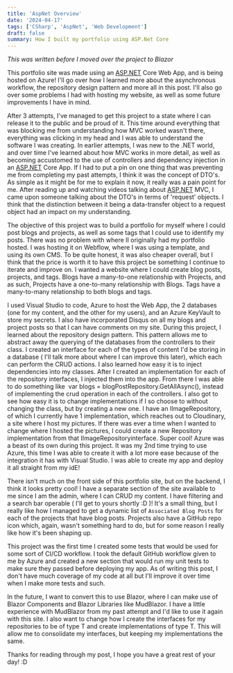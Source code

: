 ```yaml
---
title: 'AspNet Overview'
date: '2024-04-17'
tags: ['CSharp', 'AspNet', 'Web Development']
draft: false
summary: How I built my portfolio using ASP.Net Core
---
```


_This was written before I moved over the project to Blazor_

This portfolio site was made using an [ASP.NET](https://asp.net/) Core Web App, and is being hosted on Azure! I'll go over how I learned more about the asynchronous workflow, the repository design pattern and more all in this post. I'll also go over some problems I had with hosting my website, as well as some future improvements I have in mind.

After 3 attempts, I've managed to get this project to a state where I can release it to the public and be proud of it. This time around everything that was blocking me from understanding how MVC worked wasn't there, everything was clicking in my head and I was able to understand the software I was creating. In earlier attempts, I was new to the .NET world, and over time I've learned about how MVC works in more detail, as well as becoming accustomed to the use of controllers and dependency injection in an [ASP.NET](https://asp.net/) Core App. If I had to put a pin on one thing that was preventing me from completing my past attempts, I think it was the concept of DTO's. As simple as it might be for me to explain it now, it really was a pain point for me. After reading up and watching videos talking about [ASP.NET](https://asp.net/) MVC, I came upon someone talking about the DTO's in terms of 'request' objects. I think that the distinction between it being a data-transfer object to a request object had an impact on my understanding.

The objective of this project was to build a portfolio for myself where I could post blogs and projects, as well as some tags that I could use to identify my posts. There was no problem with where II originally had my portfolio hosted. I was hosting it on Webflow, where I was using a template, and using its own CMS. To be quite honest, it was also cheaper overall, but I think that the price is worth it to have this project be something I continue to iterate and improve on. I wanted a website where I could create blog posts, projects, and tags. Blogs have a many-to-one relationship with Projects, and as such, Projects have a one-to-many relationship with Blogs. Tags have a many-to-many relationship to both blogs and tags.

I used Visual Studio to code, Azure to host the Web App, the 2 databases (one for my content, and the other for my users), and an Azure KeyVault to store my secrets. I also have incorporated Disqus on all my blogs and project posts so that I can have comments on my site. During this project, I learned about the repository design pattern. This pattern allows me to abstract away the querying of the databases from the controllers to their class. I created an interface for each of the types of content I'd be storing in a database ( I'll talk more about where I can improve this later), which each can perform the CRUD actions. I also learned how easy it is to inject dependencies into my classes. After I created an implementation for each of the repository interfaces, I injected them into the app. From there I was able to do something like  var blogs = blogPostRepository.GetAllAsync(), instead of implementing the crud operation in each of the controllers. I also got to see how easy it is to change implementations if I so choose to without changing the class, but by creating a new one. I have an IImageRepository, of which I currently have 1 implementation, which reaches out to Cloudinary, a site where I host my pictures. If there was ever a time when I wanted to change where I hosted the pictures, I could create a new Repository implementation from that IImageRepositoryinterface. Super cool! Azure was a beast of its own during this project. It was my 2nd time trying to use Azure, this time I was able to create it with a lot more ease because of the integration it has with Visual Studio. I was able to create my app and deploy it all straight from my idE!

There isn't much on the front side of this portfolio site, but on the backend, I think it looks pretty cool! I have a separate section of the site available to me since I am the admin, where I can CRUD my content. I have filtering and a search bar operable ( I'll get to yours shortly :D )! It's a small thing, but I really like how I managed to get a dynamic list of `Associated Blog Posts` for each of the projects that have blog posts. Projects also have a GitHub repo icon which, again, wasn't something hard to do, but for some reason I really like how it's been shaping up.

This project was the first time I created some tests that would be used for some sort of CI/CD workflow. I took the default GitHub workflow given to me by Azure and created a new section that would run my unit tests to make sure they passed before deploying my app. As of writing this post, I don't have much coverage of my code at all but I'll improve it over time when I make more tests and such.

In the future, I want to convert this to use Blazor, where I can make use of Blazor Components and Blazor Libraries like MudBlazor. I have a little experience with MudBlazor from my past attempt and I'd like to use it again with this site. I also want to change how I create the interfaces for my repositories to be of type T and create implementations of type T. This will allow me to consolidate my interfaces, but keeping my implementations the same.

Thanks for reading through my post, I hope you have a great rest of your day! :D
